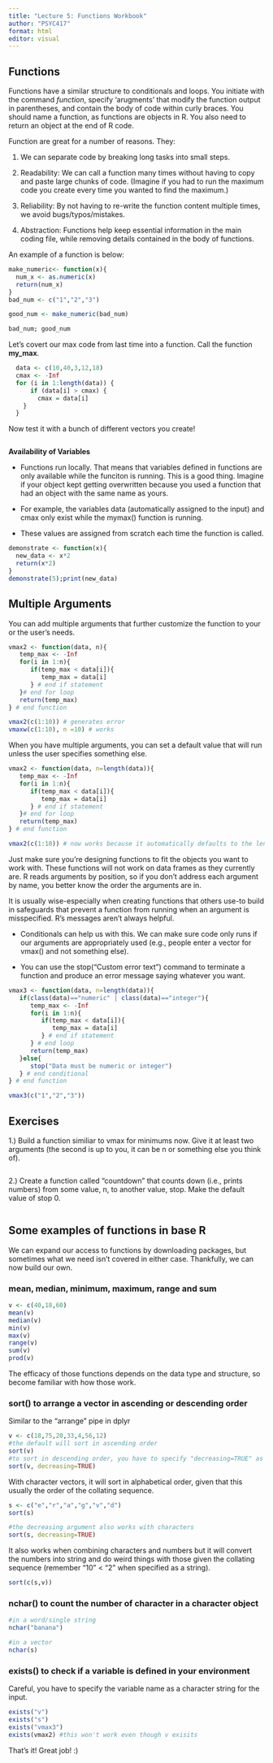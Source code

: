 ---
title: "Lecture 5: Functions Workbook"
author: "PSYC417"
format: html
editor: visual
---

## Functions

Functions have a similar structure to conditionals and loops. You initiate with the command *function*, specify 'arugments' that modify the function output in parentheses, and contain the body of code within curly braces. You should name a function, as functions are objects in R. You also need to return an object at the end of R code.

Function are great for a number of reasons. They:

1)  We can separate code by breaking long tasks into small steps.

2)  Readability: We can call a function many times without having to copy and paste large chunks of code. (Imagine if you had to run the maximum code you create every time you wanted to find the maximum.)

3)  Reliability: By not having to re-write the function content multiple times, we avoid bugs/typos/mistakes.

4)  Abstraction: Functions help keep essential information in the main coding file, while removing details contained in the body of functions.

An example of a function is below:

```{r}
make_numeric<- function(x){
  num_x <- as.numeric(x)
  return(num_x)
}
bad_num <- c("1","2","3")

good_num <- make_numeric(bad_num)

bad_num; good_num
```

Let's covert our max code from last time into a function. Call the function **my_max**.

```{r}

  data <- c(10,40,3,12,18)
  cmax <- -Inf 
  for (i in 1:length(data)) {
	  if (data[i] > cmax) {
	    cmax = data[i]
    }
  }

```

Now test it with a bunch of different vectors you create!

```{r}

```

**Availability of Variables**

-   Functions run locally. That means that variables defined in functions are only available while the funciton is running. This is a good thing. Imagine if your object kept getting overwritten because you used a function that had an object with the same name as yours.

-   For example, the variables data (automatically assigned to the input) and cmax only exist while the mymax() function is running.

-   These values are assigned from scratch each time the function is called.

```{r}
demonstrate <- function(x){
  new_data <- x*2
  return(x*2)
}
demonstrate(5);print(new_data)
```

## Multiple Arguments

You can add multiple arguments that further customize the function to your or the user's needs.

```{r}
vmax2 <- function(data, n){
   temp_max <- -Inf
   for(i in 1:n){
      if(temp_max < data[i]){
         temp_max = data[i]
      } # end if statement
   }# end for loop
   return(temp_max)
} # end function

vmax2(c(1:10)) # generates error
vmaxw(c(1:10), n =10) # works
```

When you have multiple arguments, you can set a default value that will run unless the user specifies something else.

```{r}
vmax2 <- function(data, n=length(data)){
   temp_max <- -Inf
   for(i in 1:n){
      if(temp_max < data[i]){
         temp_max = data[i]
      } # end if statement
   }# end for loop
   return(temp_max)
} # end function

vmax2(c(1:10)) # now works because it automatically defaults to the length of the vector
```

Just make sure you're designing functions to fit the objects you want to work with. These functions will not work on data frames as they currently are. R reads arguments by position, so if you don't address each argument by name, you better know the order the arguments are in.

It is usually wise-especially when creating functions that others use-to build in safeguards that prevent a function from running when an argument is misspecified. R's messages aren't always helpful.

-   Conditionals can help us with this. We can make sure code only runs if our arguments are appropriately used (e.g., people enter a vector for vmax() and not something else).

-   You can use the stop("Custom error text") command to terminate a function and produce an error message saying whatever you want.

```{r}
vmax3 <- function(data, n=length(data)){
   if(class(data)=="numeric" | class(data)=="integer"){
      temp_max <- -Inf
      for(i in 1:n){
         if(temp_max < data[i]){
            temp_max = data[i]
         } # end if statement
      } # end loop
      return(temp_max)
   }else{ 
      stop("Data must be numeric or integer")
   } # end conditional
} # end function

vmax3(c("1","2","3"))
```

## Exercises

1.) Build a function similiar to vmax for minimums now. Give it at least two arguments (the second is up to you, it can be n or something else you think of).

```{r}
```

2.) Create a function called "countdown" that counts down (i.e., prints numbers) from some value, n, to another value, stop. Make the default value of stop 0.

```{r}

```

## Some examples of functions in base R 

We can expand our access to functions by downloading packages, but sometimes what we need isn't covered in either case. Thankfully, we can now build our own.

### mean, median, minimum, maximum, range and sum

```{r}
v <- c(40,18,60)
mean(v)
median(v)
min(v)
max(v)
range(v)
sum(v)
prod(v)
```

The efficacy of those functions depends on the data type and structure, so become familiar with how those work.

### sort() to arrange a vector in ascending or descending order

Similar to the "arrange" pipe in dplyr

```{r}
v <- c(18,75,20,33,4,56,12)
#the default will sort in ascending order
sort(v)
#to sort in descending order, you have to specify "decreasing=TRUE" as an argument
sort(v, decreasing=TRUE)
```

With character vectors, it will sort in alphabetical order, given that this usually the order of the collating sequence.

```{r}
s <- c("e","r","a","g","v","d")
sort(s)

#the decreasing argument also works with characters
sort(s, decreasing=TRUE)
```

It also works when combining characters and numbers but it will convert the numbers into string and do weird things with those given the collating sequence (remember "10" \< "2" when specified as a string).

```{r}
sort(c(s,v))
```

### nchar() to count the number of character in a character object

```{r}
#in a word/single string
nchar("banana")
```

```{r}
#in a vector
nchar(s)
```

### exists() to check if a variable is defined in your environment

Careful, you have to specify the variable name as a character string for the input.

```{r}
exists("v")
exists("s")
exists("vmax3")
exists(vmax2) #this won't work even though v exisits
```

That's it! Great job! :)
